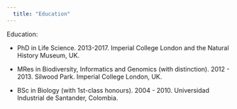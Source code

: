 ```yaml
---
  title: "Education"
---
```



Education: 
  
- PhD in Life Science. 2013-2017. Imperial College London and the Natural History Museum, UK. 

- MRes in Biodiversity, Informatics and Genomics (with distinction). 2012 - 2013. Silwood Park. Imperial College London, UK. 

- BSc in Biology (with 1st-class honours). 2004 - 2010. Universidad Industrial de Santander, Colombia. 
